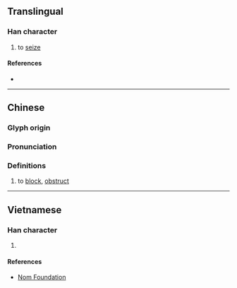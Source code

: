 {{character info/new}}
==Translingual==

===Han character===
{{Han char|rn=64|rad=手|as=09|sn=12|four=|canj=QJHR|ids=⿰扌客}}

# to [[seize]]

====References====
* {{Han ref|kx=0443.090|dkj=12367|dj=0794.090|hdz=31924.100|uh=63E2|ud=25570}}

----

==Chinese==
{{zh-forms}}

===Glyph origin===
{{Han etym}}

===Pronunciation===
{{zh-pron
|m=ké
|c=kak1
|mc=y
|oc=y
|cat=
}}

===Definitions===
{{zh-hanzi}}

# {{lb|zh|Cantonese}} to [[block]], [[obstruct]]

----

==Vietnamese==

===Han character===
{{vi-hantu|rs=手09|khách}}

# {{rfdef|vi|sort=手09}}

====References====
* [http://nomfoundation.org/common/nom_details.php?codepoint=63e2 Nom Foundation]